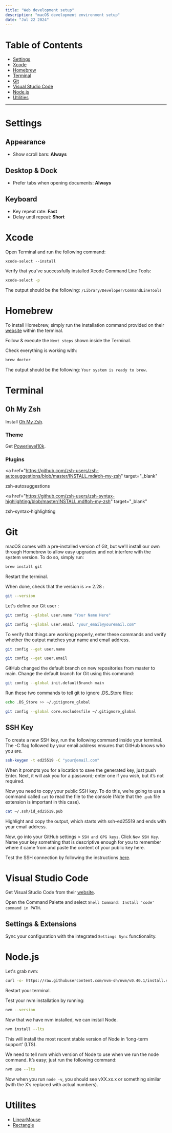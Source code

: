 ```yaml
---
title: "Web development setup"
description: "macOS development environment setup"
date: "Jul 22 2024"
---
```


# Table of Contents

- [Settings](#settings)
- [Xcode](#xcode)
- [Homebrew](#homebrew)
- [Terminal](#terminal)
- [Git](#git)
- [Visual Studio Code](#visual-studio-code)
- [Node.js](#nodejs)
- [Utilities](#utilites)

<hr />

# Settings

## Appearance

- Show scroll bars: **Always**

## Desktop & Dock

- Prefer tabs when opening documents: **Always**

## Keyboard

- Key repeat rate: **Fast**
- Delay until repeat: **Short**

# Xcode

Open Terminal and run the following command:

```
xcode-select --install
```

Verify that you've successfully installed Xcode Command Line Tools:

```sh
xcode-select -p
```

The output should be the following: `/Library/Developer/CommandLineTools`

# Homebrew

To install Homebrew, simply run the installation command provided on their <a href="https://brew.sh/" target="_blank">website</a> within the terminal.

Follow & execute the `Next steps` shown inside the Terminal.

Check everything is working with:

```sh
brew doctor
```

The output should be the following: `Your system is ready to brew.`

# Terminal

## Oh My Zsh

Install <a href="https://ohmyz.sh/#install" target="_blank">Oh My Zsh</a>.

### Theme

Get <a href="https://github.com/romkatv/powerlevel10k?tab=readme-ov-file#getting-started" target="_blank">Powerlevel10k</a>.

### Plugins

<a
  href="https://github.com/zsh-users/zsh-autosuggestions/blob/master/INSTALL.md#oh-my-zsh"
  target="_blank"
>
  zsh-autosuggestions
</a>

<a
  href="https://github.com/zsh-users/zsh-syntax-highlighting/blob/master/INSTALL.md#oh-my-zsh"
  target="_blank"
>
  zsh-syntax-highlighting
</a>

# Git

macOS comes with a pre-installed version of Git, but we'll install our own through Homebrew to allow easy upgrades and not interfere with the system version. To do so, simply run:

```sh
brew install git
```

Restart the terminal.

When done, check that the version is >= 2.28 :

```sh
git --version
```

Let's define our Git user :

```sh
git config --global user.name "Your Name Here"
```

```sh
git config --global user.email "your_email@youremail.com"
```

To verify that things are working properly, enter these commands and verify whether the output matches your name and email address.

```sh
git config --get user.name
```

```sh
git config --get user.email
```

GitHub changed the default branch on new repositories from master to main. Change the default branch for Git using this command:

```sh
git config --global init.defaultBranch main
```

Run these two commands to tell git to ignore .DS_Store files:

```sh
echo .DS_Store >> ~/.gitignore_global
```

```sh
git config --global core.excludesfile ~/.gitignore_global
```

## SSH Key

To create a new SSH key, run the following command inside your terminal. The -C flag followed by your email address ensures that GitHub knows who you are.

```sh
ssh-keygen -t ed25519 -C "your@email.com"
```

When it prompts you for a location to save the generated key, just push Enter.
Next, it will ask you for a password; enter one if you wish, but it’s not required.

Now you need to copy your public SSH key. To do this, we’re going to use a command called `cat` to read the file to the console (Note that the `.pub` file extension is important in this case).

```sh
cat ~/.ssh/id_ed25519.pub
```

Highlight and copy the output, which starts with ssh-ed25519 and ends with your email address.

Now, go into your GitHub settings > `SSH and GPG keys`. Click `New SSH Key`. Name your key something that is descriptive enough for you to remember where it came from and paste the content of your public key here.

Test the SSH connection by following the instructions <a href="https://docs.github.com/en/authentication/connecting-to-github-with-ssh/testing-your-ssh-connection" target="_blank">here</a>.

# Visual Studio Code

Get Visual Studio Code from their <a href="https://code.visualstudio.com/" target="_blank">website</a>.

Open the Command Palette and select `Shell Command: Install 'code' command in PATH`.

## Settings & Extensions

Sync your configuration with the integrated `Settings Sync` functionality.

# Node.js

Let's grab nvm:

```sh
curl -o- https://raw.githubusercontent.com/nvm-sh/nvm/v0.40.1/install.sh | bash
```

Restart your terminal.

Test your nvm installation by running:

```sh
nvm --version
```

Now that we have nvm installed, we can install Node.

```sh
nvm install --lts
```

This will install the most recent stable version of Node in ‘long-term support’ (LTS).

We need to tell nvm which version of Node to use when we run the node command. It’s easy; just run the following command:

```sh
nvm use --lts
```

Now when you run `node -v`, you should see vXX.xx.x or something similar (with the X’s replaced with actual numbers).

# Utilites

- <a href="https://linearmouse.app/" target="_blank">
    LinearMouse
  </a>
- <a href="https://rectangleapp.com/" target="_blank">
    Rectangle
  </a>
